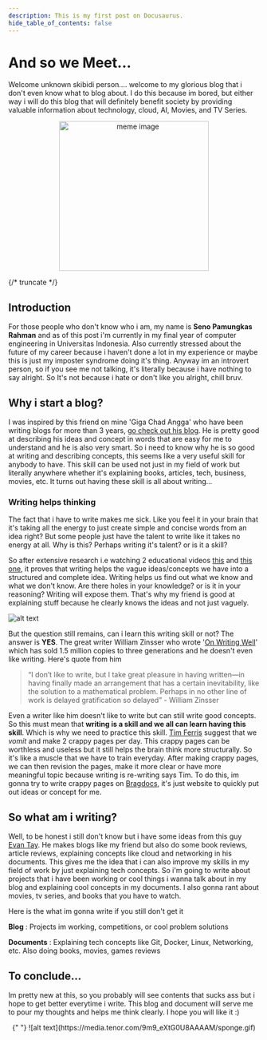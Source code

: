 ```yaml
---
description: This is my first post on Docusaurus.
hide_table_of_contents: false
---
```


# And so we Meet...

Welcome unknown skibidi person.... welcome to my glorious blog that i don't even know what to blog about. I do this because im bored, but either way i will do this blog that will definitely benefit society by providing valuable information about technology, cloud, AI, Movies, and TV Series.

<center>
  <img
    src="https://i.imgflip.com/1hx5mc.jpg?a480600"
    alt="meme image"
    width="300"
  />
</center>

{/* truncate */}

## Introduction

For those people who don't know who i am, my name is **Seno Pamungkas Rahman** and as of this post i'm currently in my final year of computer engineering in Universitas Indonesia. Also currently stressed about the future of my career because i haven't done a lot in my experience or maybe this is just my imposter syndrome doing it's thing. Anyway im an introvert person, so if you see me not talking, it's literally because i have nothing to say alright. So It's not because i hate or don't like you alright, chill bruv.

## Why i start a blog?

I was inspired by this friend on mine 'Giga Chad Angga' who have been writing blogs for more than 3 years, [go check out his blog](https://chevonair.com). He is pretty good at describing his ideas and concept in words that are easy for me to understand and he is also very smart. So i need to know why he is so good at writing and describing concepts, this seems like a very useful skill for anybody to have. This skill can be used not just in my field of work but literally anywhere whether it's explaining books, articles, tech, business, movies, etc. It turns out having these skill is all about writing...

### Writing helps thinking

The fact that i have to write makes me sick. Like you feel it in your brain that it's taking all the energy to just create simple and concise words from an idea right? But some people just have the talent to write like it takes no energy at all. Why is this? Perhaps writing it's talent? or is it a skill?

So after extensive research i.e watching 2 educational videos [this](https://www.youtube.com/watch?v=65U5byDZ55M) and [this one](https://www.youtube.com/watch?v=IsQUT9xRYSg&t=99s), it proves that writing helps the vague ideas/concepts we have into a structured and complete idea. Writing helps us find out what we know and what we don't know. Are there holes in your knowledge? or is it in your reasoning? Writing will expose them. That's why my friend is good at explaining stuff because he clearly knows the ideas and not just vaguely.

![alt text](thinking.png)

But the question still remains, can i learn this writing skill or not? The answer is **YES**. The great writer William Zinsser who wrote '[On Writing Well](https://www.amazon.com/Writing-Well-Classic-Guide-Nonfiction/dp/0060891548)' which has sold 1.5 million copies to three generations and he doesn't even like writing. Here's quote from him

> “I don’t like to write, but I take great pleasure in having written—in having finally made an arrangement that has a certain inevitability, like the solution to a mathematical problem. Perhaps in no other line of work is delayed gratification so delayed” - William Zinsser

Even a writer like him doesn't like to write but can still write good concepts. So this must mean that **writing is a skill and we all can learn having this skill**. Which is why we need to practice this skill. [Tim Ferris](https://www.youtube.com/watch?v=65U5byDZ55M) suggest that we _vomit_ and make 2 crappy pages per day. This crappy pages can be worthless and useless but it still helps the brain think more structurally. So it's like a muscle that we have to train everyday. After making crappy pages, we can then revision the pages, make it more clear or have more meaningful topic because writing is re-writing says Tim. To do this, im gonna try to write crappy pages on [Bragdocs](https://www.bragdocs.com), it's just website to quickly put out ideas or concept for me.

## So what am i writing?

Well, to be honest i still don't know but i have some ideas from this guy [Evan Tay](https://evantay.com). He makes blogs like my friend but also do some book reviews, article reviews, explaining concepts like cloud and networking in his documents. This gives me the idea that i can also improve my skills in my field of work by just explaining tech concepts. So i'm going to write about projects that i have been working or cool things i wanna talk about in my blog and explaining cool concepts in my documents. I also gonna rant about movies, tv series, and books that you have to watch.

Here is the what im gonna write if you still don't get it

**Blog** : Projects im working, competitions, or cool problem solutions

**Documents** : Explaining tech concepts like Git, Docker, Linux, Networking, etc. Also doing books, movies, games reviews

## To conclude...

Im pretty new at this, so you probably will see contents that sucks ass but i hope to get better everytime i write. This blog and document will serve me to pour my thoughts and helps me think clearly. I hope you will like it :)

<center>
  {" "}
  ![alt text](https://media.tenor.com/9m9_eXtG0U8AAAAM/sponge.gif)
</center>
